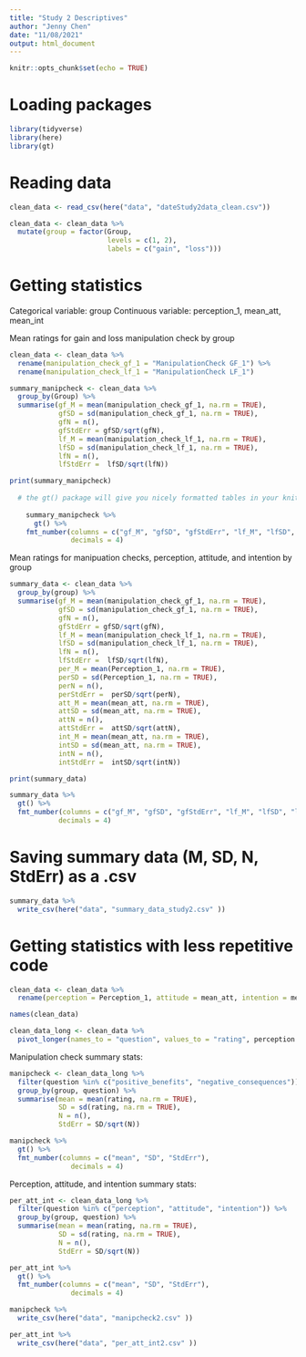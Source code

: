 ```yaml
---
title: "Study 2 Descriptives"
author: "Jenny Chen"
date: "11/08/2021"
output: html_document
---
```


```r
knitr::opts_chunk$set(echo = TRUE)
```

# Loading packages

```r

library(tidyverse)
library(here)
library(gt)

```

# Reading data

```r

clean_data <- read_csv(here("data", "dateStudy2data_clean.csv"))

clean_data <- clean_data %>%
  mutate(group = factor(Group, 
                        levels = c(1, 2),
                        labels = c("gain", "loss")))

```

# Getting statistics

Categorical variable: group
Continuous variable: perception_1, mean_att, mean_int

Mean ratings for gain and loss manipulation check by group

```r

clean_data <- clean_data %>%
  rename(manipulation_check_gf_1 = "ManipulationCheck GF_1") %>%
  rename(manipulation_check_lf_1 = "ManipulationCheck LF_1")

```

```r

summary_manipcheck <- clean_data %>%
  group_by(Group) %>%
  summarise(gf_M = mean(manipulation_check_gf_1, na.rm = TRUE),
            gfSD = sd(manipulation_check_gf_1, na.rm = TRUE), 
            gfN = n(), 
            gfStdErr = gfSD/sqrt(gfN),
            lf_M = mean(manipulation_check_lf_1, na.rm = TRUE),
            lfSD = sd(manipulation_check_lf_1, na.rm = TRUE), 
            lfN = n(), 
            lfStdErr =  lfSD/sqrt(lfN))

print(summary_manipcheck)
  
  # the gt() package will give you nicely formatted tables in your knitted documnet, you can also control digits displayed with fmt_number
  
    summary_manipcheck %>% 
      gt() %>%
    fmt_number(columns = c("gf_M", "gfSD", "gfStdErr", "lf_M", "lfSD", "lfStdErr"), 
               decimals = 4)

```

Mean ratings for manipuation checks, perception, attitude, and intention by group

```r

summary_data <- clean_data %>%    
  group_by(group) %>%
  summarise(gf_M = mean(manipulation_check_gf_1, na.rm = TRUE),
            gfSD = sd(manipulation_check_gf_1, na.rm = TRUE), 
            gfN = n(), 
            gfStdErr = gfSD/sqrt(gfN),
            lf_M = mean(manipulation_check_lf_1, na.rm = TRUE),
            lfSD = sd(manipulation_check_lf_1, na.rm = TRUE), 
            lfN = n(), 
            lfStdErr =  lfSD/sqrt(lfN),
            per_M = mean(Perception_1, na.rm = TRUE),
            perSD = sd(Perception_1, na.rm = TRUE), 
            perN = n(), 
            perStdErr =  perSD/sqrt(perN),
            att_M = mean(mean_att, na.rm = TRUE),
            attSD = sd(mean_att, na.rm = TRUE), 
            attN = n(), 
            attStdErr =  attSD/sqrt(attN),
            int_M = mean(mean_att, na.rm = TRUE),
            intSD = sd(mean_att, na.rm = TRUE), 
            intN = n(), 
            intStdErr =  intSD/sqrt(intN))

print(summary_data)

summary_data %>%
  gt() %>%
  fmt_number(columns = c("gf_M", "gfSD", "gfStdErr", "lf_M", "lfSD", "lfStdErr", "per_M", "perSD", "perStdErr", "att_M", "attSD", "attStdErr", "int_M", "intSD", "intStdErr"),
            decimals = 4)

```

# Saving summary data (M, SD, N, StdErr) as a .csv

```r

summary_data %>%
  write_csv(here("data", "summary_data_study2.csv" ))

```

# Getting statistics with less repetitive code

```r

clean_data <- clean_data %>%
  rename(perception = Perception_1, attitude = mean_att, intention = mean_int, positive_benefits = manipulation_check_gf_1, negative_consequences = manipulation_check_lf_1)

names(clean_data)

```

```r

clean_data_long <- clean_data %>%
  pivot_longer(names_to = "question", values_to = "rating", perception:negative_consequences)

```

Manipulation check summary stats:

```r

manipcheck <- clean_data_long %>%
  filter(question %in% c("positive_benefits", "negative_consequences")) %>%
  group_by(group, question) %>%
  summarise(mean = mean(rating, na.rm = TRUE),
            SD = sd(rating, na.rm = TRUE), 
            N = n(), 
            StdErr = SD/sqrt(N)) 

manipcheck %>%
  gt() %>%
  fmt_number(columns = c("mean", "SD", "StdErr"), 
               decimals = 4)

```

Perception, attitude, and intention summary stats:

```r

per_att_int <- clean_data_long %>%
  filter(question %in% c("perception", "attitude", "intention")) %>%
  group_by(group, question) %>%
  summarise(mean = mean(rating, na.rm = TRUE),
            SD = sd(rating, na.rm = TRUE), 
            N = n(), 
            StdErr = SD/sqrt(N)) 

per_att_int %>%
  gt() %>%
  fmt_number(columns = c("mean", "SD", "StdErr"), 
               decimals = 4)

```

```r

manipcheck %>%
  write_csv(here("data", "manipcheck2.csv" ))

per_att_int %>%
  write_csv(here("data", "per_att_int2.csv" ))

```
